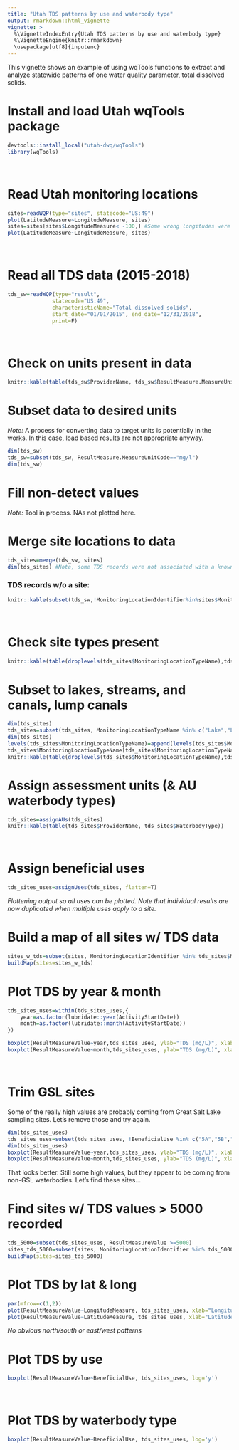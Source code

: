 ```yaml
---
title: "Utah TDS patterns by use and waterbody type"
output: rmarkdown::html_vignette
vignette: >
  %\VignetteIndexEntry{Utah TDS patterns by use and waterbody type}
  %\VignetteEngine{knitr::rmarkdown}
  \usepackage[utf8]{inputenc}
---
```


This vignette shows an example of using wqTools functions to extract and analyze statewide patterns of one water quality parameter, total dissolved solids.

# Install and load Utah wqTools package
```r
devtools::install_local("utah-dwq/wqTools")
library(wqTools)
```
<br>

# Read Utah monitoring locations
```r
sites=readWQP(type="sites", statecode="US:49")
plot(LatitudeMeasure~LongitudeMeasure, sites) 
sites=sites[sites$LongitudeMeasure< -100,] #Some wrong longitudes were present.
plot(LatitudeMeasure~LongitudeMeasure, sites)
```
<br>


# Read all TDS data (2015-2018)
```r
tds_sw=readWQP(type="result",
			  statecode="US:49",
			  characteristicName="Total dissolved solids",
			  start_date="01/01/2015", end_date="12/31/2018",
			  print=F)
```
<br>

# Check on units present in data
```r
knitr::kable(table(tds_sw$ProviderName, tds_sw$ResultMeasure.MeasureUnitCode), caption="Units present in TDS dataset.")
```

# Subset data to desired units
*Note:* A process for converting data to target units is potentially in the works. In this case, load based results are not appropriate anyway.
```r
dim(tds_sw)
tds_sw=subset(tds_sw, ResultMeasure.MeasureUnitCode=="mg/l")
dim(tds_sw)
```

# Fill non-detect values
*Note:* Tool in process. NAs not plotted here.

# Merge site locations to data
```r
tds_sites=merge(tds_sw, sites)
dim(tds_sites) #Note, some TDS records were not associated with a known site
```
### TDS records w/o a site:
```r
knitr::kable(subset(tds_sw,!MonitoringLocationIdentifier%in%sites$MonitoringLocationIdentifier), caption="TDS records without an associated site.")
```
<br>

# Check site types present
```r
knitr::kable(table(droplevels(tds_sites$MonitoringLocationTypeName),tds_sites$ProviderName), caption="Site types present in TDS dataset")
```

# Subset to lakes, streams, and canals, lump canals
```r
dim(tds_sites)
tds_sites=subset(tds_sites, MonitoringLocationTypeName %in% c("Lake","Lake, Reservoir, Impoundment","Canal Drainage","Canal Irrigation","Canal Transport","River/Stream","Stream"))
dim(tds_sites)
levels(tds_sites$MonitoringLocationTypeName)=append(levels(tds_sites$MonitoringLocationTypeName),"Canal")
tds_sites$MonitoringLocationTypeName[tds_sites$MonitoringLocationTypeName %in% c("Canal Drainage","Canal Irrigation","Canal Transport")]="Canal"
knitr::kable(table(droplevels(tds_sites$MonitoringLocationTypeName),tds_sites$ProviderName), caption="Site types present in TDS dataset following subset to desired site types and grouping canals to single type.")
```

# Assign assessment units (& AU waterbody types)
```r
tds_sites=assignAUs(tds_sites)
knitr::kable(table(tds_sites$ProviderName, tds_sites$WaterbodyType))
```
<br>



# Assign beneficial uses
```r
tds_sites_uses=assignUses(tds_sites, flatten=T)
```
*Flattening output so all uses can be plotted. Note that individual results are now duplicated when multiple uses apply to a site.*
<br>

# Build a map of all sites w/ TDS data
```r
sites_w_tds=subset(sites, MonitoringLocationIdentifier %in% tds_sites$MonitoringLocationIdentifier) #Extract selected sites w/ TDS data 
buildMap(sites=sites_w_tds)
```

# Plot TDS by year & month
```r
tds_sites_uses=within(tds_sites_uses,{
	year=as.factor(lubridate::year(ActivityStartDate))
	month=as.factor(lubridate::month(ActivityStartDate))
})

boxplot(ResultMeasureValue~year,tds_sites_uses, ylab="TDS (mg/L)", xlab="Year")
boxplot(ResultMeasureValue~month,tds_sites_uses, ylab="TDS (mg/L)", xlab="Month")
```
<br>

# Trim GSL sites
Some of the really high values are probably coming from Great Salt Lake sampling sites. Let's remove those and try again.
```r
dim(tds_sites_uses)
tds_sites_uses=subset(tds_sites_uses, !BeneficialUse %in% c("5A","5B","5C","5D","5E"))
dim(tds_sites_uses)
boxplot(ResultMeasureValue~year,tds_sites_uses, ylab="TDS (mg/L)", xlab="Year")
boxplot(ResultMeasureValue~month,tds_sites_uses, ylab="TDS (mg/L)", xlab="Month")
```
That looks better. Still some high values, but they appear to be coming from non-GSL waterbodies. Let's find these sites...
<br>

# Find sites w/ TDS values > 5000 recorded
```r
tds_5000=subset(tds_sites_uses, ResultMeasureValue >=5000)
sites_tds_5000=subset(sites, MonitoringLocationIdentifier %in% tds_5000$MonitoringLocationIdentifier)
buildMap(sites=sites_tds_5000)
```

# Plot TDS by lat & long
```r
par(mfrow=c(1,2))
plot(ResultMeasureValue~LongitudeMeasure, tds_sites_uses, xlab="Longitude (dd)", ylab="TDS (mg/L)", log='y')
plot(ResultMeasureValue~LatitudeMeasure, tds_sites_uses, xlab="Latitude (dd)", ylab="TDS (mg/L)", log='y')
```
*No obvious north/south or east/west patterns*

# Plot TDS by use
```r
boxplot(ResultMeasureValue~BeneficialUse, tds_sites_uses, log='y')

```
<br>

# Plot TDS by waterbody type
```r
boxplot(ResultMeasureValue~BeneficialUse, tds_sites_uses, log='y')

```
<br>



